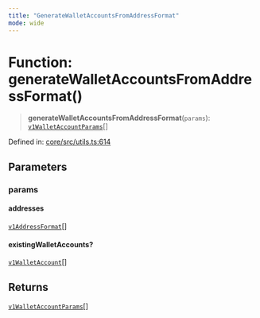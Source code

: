 ```yaml
---
title: "GenerateWalletAccountsFromAddressFormat"
mode: wide
---
```

  
# Function: generateWalletAccountsFromAddressFormat()

> **generateWalletAccountsFromAddressFormat**(`params`): [`v1WalletAccountParams`](../../../_turnkey/sdk-types/v1WalletAccountParams/readme)[]

Defined in: [core/src/utils.ts:614](https://github.com/tkhq/sdk/blob/main/packages/core/src/utils.ts#L614)

## Parameters

### params

#### addresses

[`v1AddressFormat`](../../../_turnkey/sdk-types/v1AddressFormat/readme)[]

#### existingWalletAccounts?

[`v1WalletAccount`](../../../_turnkey/sdk-types/v1WalletAccount/readme)[]

## Returns

[`v1WalletAccountParams`](../../../_turnkey/sdk-types/v1WalletAccountParams/readme)[]
